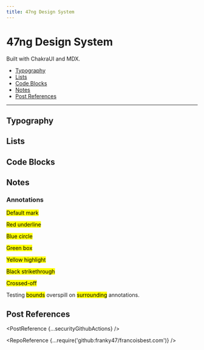 ```yaml
---
title: 47ng Design System
---
```


# 47ng Design System

Built with ChakraUI and MDX.

- [Typography](#typography)
- [Lists](#lists)
- [Code Blocks](#code-blocks)
- [Notes](#notes)
- [Post References](#post-references)

---

## Typography


<Typography />

## Lists


<Lists />

## Code Blocks


<CodeBlocks />

## Notes


<Notes />

### Annotations

<p>
  <mark>Default mark</mark>
</p>
<p>
  <mark color="red" type="underline">
    Red underline
  </mark>
</p>
<p>
  <mark color="blue" type="circle">
    Blue circle
  </mark>
</p>
<p>
  <mark color="green" type="box">
    Green box
  </mark>
</p>
<p>
  <mark color="yellow" type="highlight">
    Yellow highlight
  </mark>
</p>
<p>
  <mark color="black" type="strike-through">
    Black strikethrough
  </mark>
</p>
<p>
  <mark color="red" type="crossed-off">
    Crossed-off
  </mark>
</p>

Testing <mark type="box">bounds</mark> overspill on <mark type="circle">surrounding</mark> annotations.

## Post References


<PostReference {...securityGithubActions} />

<RepoReference {...require('github:franky47/francoisbest.com')} />

